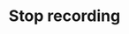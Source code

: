 ---
title: Stop recording
description: Payload definition to inform that the recording is over.<br/>After reception, no more audio chunk will be accepted and post-processing will start.
---